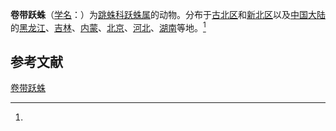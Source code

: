 {{Speciesbox
| name = 卷带跃蛛
| status = 
| status_system = 
| image = Opo Terser - Sitticus fasciger Jumping Spider (by).jpg
| genus = Sitticus
| species = fasciger
| authority = (Simon, 1880)<ref name='id14872'>{{cite web| url =http://www.bioinfo.cn/db05/BjdwSpecies.php?action=view&id=14872| title =卷带跃蛛| work =《中国动物物种编目数据库》| publisher =中国科学院微生物研究所| author =中国科学院动物研究所| accessdate =2009-04-28| deadurl =yes| archiveurl =https://web.archive.org/web/20131203122335/http://www.bioinfo.cn/db05/BjdwSpecies.php?action=view| archivedate =2013-12-03}}</ref>
}}

'''卷带跃蛛'''（[[学名|学名]]：{{lang|la|''Sitticus fasciger''}}）为[[跳蛛科|跳蛛科]][[跃蛛属|跃蛛属]]的动物。分布于[[古北区|古北区]]和[[新北界|新北区]]以及[[中国大陆|中国大陆]]的[[黑龙江|黑龙江]]、[[吉林|吉林]]、[[内蒙|内蒙]]、[[北京|北京]]、[[河北|河北]]、[[湖南|湖南]]等地。<ref name='id14872'/>

== 参考文献 ==
{{reflist}}

{{Wikispecies|Sitticus fasciger}}
{{Taxonbar|from=Q596491}}

[[Category:跃蛛属|卷带跃蛛]]


{{蜘蛛小作品}}